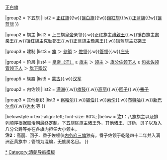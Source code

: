 {{Navbox
|name = 八旗
|title = [[八旗]]
|image = [[File:Bordered Yellow Banner.svg|85px]]
|above = 

|group1 = 旗分
|list1 = {{Navbox|child
|group1 = 上三旗
|list1 = [[镶黄旗]]{{!w}}[[正黄旗]]{{!w}}[[正白旗]]

|group2 = 下五旗
|list2 = [[正红旗]]{{!w}}[[镶白旗]]{{!w}}[[鑲紅旗]]{{!w}}[[正蓝旗]]{{!w}}[[镶蓝旗]]
}}

|group2 = 旗主
|list2 = 上三旗[[清朝君主列表|皇帝]]亲领{{.w}}正红旗主[[禮親王]]{{.w}}镶白旗主[[肃亲王]]{{.w}}镶红旗主[[克勤郡王]]{{.w}}正蓝旗主[[豫亲王]]{{.w}}镶蓝旗主[[郑亲王]]

|group3 = 建制
|list3 = [[旗 (八旗)|旗]] ＞ [[參領]] ＞ [[佐领]]{{.w}}[[管领 (八旗)|管领]]{{.w}}[[庄头]]

|group4 = 阶层
|list4 = [[清朝君主列表|皇帝（汗）]] ≥ [[旗主]] ＞ [[领主 (八旗)|领主]] ＞ [[旗分佐领下人]] ≥ [[包衣|包衣佐领管领下人]] ＞ [[旗下家奴]]

|group5 = 族裔
|list5 = {{Navbox|child
|group1 = 外佐领
|list1 = [[滿洲八旗|满洲]]{{.w}}[[蒙古八旗|蒙古]]{{.w}}[[汉军八旗|汉军]]

|group2 = 内佐领
|list2 = [[包衣滿洲佐領|满洲]]{{.w}}[[旗鼓佐领|旗鼓]]{{.w}}[[高丽佐领|高丽]]{{.w}}[[回子佐领|回子]]{{.w}}[[番子佐领|<del>番子</del>]]

|group3 = 其他组织
|list3 = [[八旗察哈爾|察哈尔]]{{.w}}[[锡伯营|锡伯]]{{.w}}[[呼倫貝爾部|索伦]]{{.w}}[[布特哈旗|布特哈]]{{.w}}[[呼倫貝爾部|新巴尔虎]]{{.w}}[[達木蒙古|达木]] 等
}}

|belowstyle = text-align: left; font-size: 80%;
|below = '''注1'''：八旗旗主以及排列顺序根据顺治朝最终定制。下五旗除旗主诸王外，其他诸王、贝勒、贝子以及入八分公爵等亦在各旗内担任大小领主。<br />'''注2'''：高丽、回子、番子佐领仅[[内务府三旗]]独有，番子佐领于乾隆四十二年并入满洲正黄旗中；管领为混编，无族属名目。
}}<noinclude>
[[Category:八旗|*]]
[[Category:清朝导航模板]]
</noinclude>